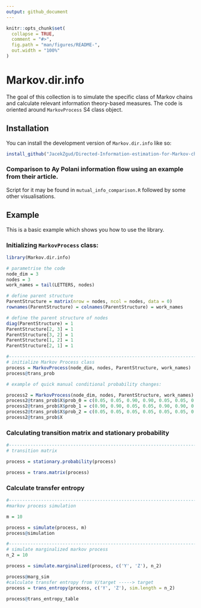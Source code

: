 ```yaml
---
output: github_document
---
```


<!-- README.md is generated from README.Rmd. Please edit that file -->

```r
knitr::opts_chunk$set(
  collapse = TRUE,
  comment = "#>",
  fig.path = "man/figures/README-",
  out.width = "100%"
)
```

# Markov.dir.info

<!-- badges: start -->
<!-- badges: end -->

The goal of this collection is to simulate the specific class of Markov chains and calculate relevant information theory-based measures. The code is oriented around `MarkovProcess` S4 class object.

## Installation

You can install the development version of `Markov.dir.info` like so:

``` r
install_github("JacekZgud/Directed-Information-estimation-for-Markov-chains")
```

### Comparison to Ay Polani information flow using an example from their article.

Script for it may be found in `mutual_info_comparison.R` followed by some other visualisations.


## Example

This is a basic example which shows you how to use the library.

### Initializing `MarkovProcess` class:

```r
library(Markov.dir.info)

# parametrise the code
node_dim = 3
nodes = 3
work_names = tail(LETTERS, nodes)

# define parent structure
ParentStructure = matrix(nrow = nodes, ncol = nodes, data = 0)
rownames(ParentStructure) = colnames(ParentStructure) = work_names

# define the parent structure of nodes
diag(ParentStructure) = 1
ParentStructure[2, 3] = 1
ParentStructure[3, 2] = 1
ParentStructure[1, 2] = 1
ParentStructure[2, 1] = 1

#------------------------------------------------------------------------
# initialize Markov Process class 
process = MarkovProcess(node_dim, nodes, ParentStructure, work_names)
process@trans_prob

# example of quick manual conditional probability changes:

process2 = MarkovProcess(node_dim, nodes, ParentStructure, work_names)
process2@trans_prob$X$prob_0 = c(0.05, 0.05, 0.90, 0.90, 0.05, 0.05, 0.90, 0.90, 0.1)
process2@trans_prob$X$prob_1 = c(0.90, 0.90, 0.05, 0.05, 0.90, 0.90, 0.05, 0.05, 0.1)
process2@trans_prob$X$prob_2 = c(0.05, 0.05, 0.05, 0.05, 0.05, 0.05, 0.05, 0.05, 0.8) 
process2@trans_prob$X


```

### Calculating transition matrix and stationary probability

```r
#------------------------------------------------------------------------
# transition matrix

process = stationary.probability(process)

process = trans.matrix(process)
```

### Calculate transfer entropy

```r

#------------------------------------------------------------------------
#markov process simulation

m = 10 

process = simulate(process, m)
process@simulation

#-------------------------------------------------------------------------
# simulate marginalized markov process
n_2 = 10 

process = simulate.marginalized(process, c('Y', 'Z'), n_2)

process@marg_sim
#calculate transfer entropy from V/target -----> target
process = trans_entropy(process, c('Y', 'Z'), sim.length = n_2)

process@trans_entropy_table
```



